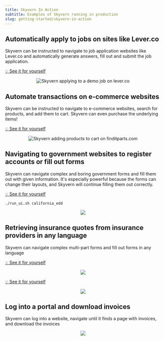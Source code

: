 ```yaml
---
title: Skyvern In Action
subtitle: Examples of Skyvern running in production
slug: getting-started/skyvern-in-action
---
```



## Automatically apply to jobs on sites like Lever.co 
Skyvern can be instructed to navigate to job application websites like Lever.co and automatically generate answers, fill out and submit the job application.

[💡 See it for yourself](https://app.skyvern.com/create/job_application)

<p align="center">
  <img src="../images/job_application_demo.gif" alt="Skyvern applying to a demo job on lever.co" />
</p>

## Automate transactions on e-commerce websites
Skyvern can be instructed to navigate to e-commerce websites, search for products, and add them to cart. Skyvern can even purchase the underlying items!

[💡 See it for yourself](https://app.skyvern.com/create/finditparts)

<p align="center">
  <img src="../images/finditparts_recording_crop.gif" alt="Skyvern adding products to cart on finditparts.com" />
</p>

## Navigating to government websites to register accounts or fill out forms 
Skyvern can navigate complex and boring government forms and fill them out with given information. It's especially powerful because the forms can change their layouts, and Skyvern will continue filling them out correctly.

[💡 See it for yourself](https://app.skyvern.com/create/california_edd)
```
./run_ui.sh california_edd 
```
<p align="center">
  <img src="../images/edd_services.gif"/>
</p>

## Retrieving insurance quotes from insurance providers in any language
Skyvern can navigate complex multi-part forms and fill out forms in any language

[💡 See it for yourself](https://app.skyvern.com/create/geico)
<p align="center">
  <img src="../images/bci_seguros_recording.gif"/>
</p>

[💡 See it for yourself](https://app.skyvern.com/create/bci_seguros)
<p align="center">
  <img src="../images/geico_shu_recording_cropped.gif"/>
</p>

## Log into a portal and download invoices 
Skyvern can log into a website, navigate until it finds a page with invoices, and download the invoices

<p align="center">
  <img src="../images/invoice_downloading.gif"/>
</p>